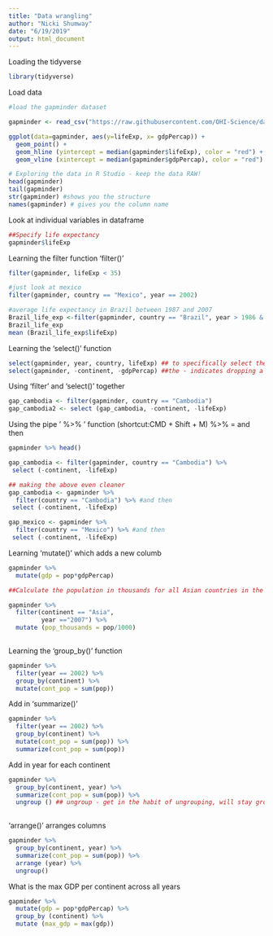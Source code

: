 ```yaml
---
title: "Data wrangling"
author: "Nicki Shumway"
date: "6/19/2019"
output: html_document
---
```


Loading the tidyverse
```r
library(tidyverse)
```

Load data
```r

#load the gapminder dataset

gapminder <- read_csv("https://raw.githubusercontent.com/OHI-Science/data-science-training/master/data/gapminder.csv")

ggplot(data=gapminder, aes(y=lifeExp, x= gdpPercap)) +
  geom_point() +
  geom_hline (yintercept = median(gapminder$lifeExp), color = "red") +
  geom_vline (xintercept = median(gapminder$gdpPercap), color = "red")

# Exploring the data in R Studio - keep the data RAW!
head(gapminder)
tail(gapminder)
str(gapminder) #shows you the structure
names(gapminder) # gives you the column name

```

Look at individual variables in dataframe
```r

##Specify life expectancy
gapminder$lifeExp

```

Learning the filter function 'filter()'
```r
filter(gapminder, lifeExp < 35)

#just look at mexico
filter(gapminder, country == "Mexico", year == 2002)

#average life expectancy in Brazil between 1987 and 2007
Brazil_life_exp <-filter(gapminder, country == "Brazil", year > 1986 & year <=2007)
Brazil_life_exp
mean (Brazil_life_exp$lifeExp)

```

Learning the 'select()' function
```r

select(gapminder, year, country, lifeExp) ## to specifically select the columns you want
select(gapminder, -continent, -gdpPercap) ##the - indicates dropping a data column

```

Using 'filter' and 'select()' together
```r
gap_cambodia <- filter(gapminder, country == "Cambodia")
gap_cambodia2 <- select (gap_cambodia, -continent, -lifeExp)
```

Using the pipe ' %>% ' function (shortcut:CMD + Shift + M) %>% = and then
```r
gapminder %>% head()

gap_cambodia <- filter(gapminder, country == "Cambodia") %>% 
 select (-continent, -lifeExp)

## making the above even cleaner
gap_cambodia <- gapminder %>% 
  filter(country == "Cambodia") %>% #and then
 select (-continent, -lifeExp)

gap_mexico <- gapminder %>% 
  filter(country == "Mexico") %>% #and then
 select (-continent, -lifeExp)

```

Learning 'mutate()' which adds a new columb
```r

gapminder %>% 
  mutate(gdp = pop*gdpPercap)

##Calculate the population in thousands for all Asian countries in the year 2007 and add it as a new column

gapminder %>% 
  filter(continent == "Asia",
         year =="2007") %>% 
  mutate (pop_thousands = pop/1000)
  

```


Learning the 'group_by()' function
```r

gapminder %>% 
  filter(year == 2002) %>% 
  group_by(continent) %>% 
  mutate(cont_pop = sum(pop))


```

Add in 'summarize()'
```r

gapminder %>% 
  filter(year == 2002) %>% 
  group_by(continent) %>% 
  mutate(cont_pop = sum(pop)) %>% 
  summarize(cont_pop = sum(pop))

```

Add in year for each continent
```r
gapminder %>% 
  group_by(continent, year) %>% 
  summarize(cont_pop = sum(pop)) %>% 
  ungroup () ## ungroup - get in the habit of ungrouping, will stay grouped for analysis
  
```

'arrange()' arranges columns 

```r

gapminder %>% 
  group_by(continent, year) %>% 
  summarize(cont_pop = sum(pop)) %>%
  arrange (year) %>% 
  ungroup()
```

What is the max GDP per continent across all years
```r

gapminder %>% 
  mutate(gdp = pop*gdpPercap) %>% 
  group_by (continent) %>%
  mutate (max_gdp = max(gdp))
  
```

